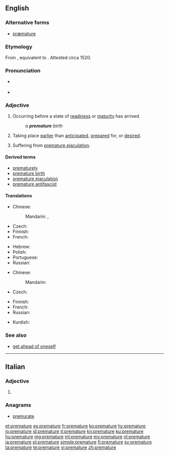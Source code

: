==English==
{{wikipedia}}

===Alternative forms===
* [[præmature]] {{qualifier|archaic}}

===Etymology===
From {{etyl|la|en}} {{m|la|praematurus}}, equivalent to {{prefix|pre|mature|lang=en}}. Attested circa 1520.

===Pronunciation===
* {{a|UK}} {{IPA|/ˌpɹɛ.məˈtjʊə/|/ˈpɹɛ.mə.tjə/|lang=en}}
* {{a|US}} {{IPA|/ˌpɹi.məˈtʊɹ/|/ˌpɹi.məˈtʃʊɹ/|lang=en}}

===Adjective===
{{en-adj}}

# Occurring before a state of [[readiness]] or [[maturity]] has arrived.
#: ''a '''premature''' birth''
# Taking place [[earlier]] than [[anticipated]], [[prepared]] for, or [[desired]].
# {{label|en|informal}} Suffering from [[premature ejaculation]].

====Derived terms====
* [[prematurely]]
* [[premature birth]]
* [[premature ejaculation]]
* [[premature antifascist]]

====Translations====
{{trans-top|occurring before a state of readiness or maturity}}
* Chinese:
*: Mandarin: {{t|cmn|早产的|sc=Hani}}, {{t|cmn|不成熟的|sc=Hani}}
* Czech: {{t|cs|předčasný}}
* Finnish: {{t+|fi|ennenaikainen}}
* French: {{t+|fr|prématuré}}
{{trans-mid}}
* Hebrew: {{t|he|טרם לבגרות|tr=térem l'bagrút}}
* Polish: {{t+|pl|przedwczesny}}
* Portuguese: {{t+|pt|prematuro}}
* Russian: {{t+|ru|преждевре́менный}}
{{trans-bottom}}

{{trans-top|taking place earlier than anticipated}}
* Chinese:
*: Mandarin: {{t|cmn|过早的|sc=Hani}}
* Czech: {{t|cs|předčasný}}
{{trans-mid}}
* Finnish: {{t+|fi|ennenaikainen}}
* French: {{t+|fr|prématuré}}
* Russian: {{t+|ru|преждевре́менный}}
{{trans-bottom}}

{{checktrans-top}}
* Kurdish: {{t+check|ku|پێشوه‌خت}}
{{trans-bottom}}

===See also===
* [[get ahead of oneself]]

----

==Italian==

===Adjective===
{{head|it|adjective form}}

# {{feminine plural of|prematuro|lang=it}}

===Anagrams===
* [[premurate#Italian|premurate]]

[[et:premature]]
[[es:premature]]
[[fr:premature]]
[[ko:premature]]
[[hy:premature]]
[[io:premature]]
[[id:premature]]
[[it:premature]]
[[kn:premature]]
[[ku:premature]]
[[hu:premature]]
[[mg:premature]]
[[ml:premature]]
[[my:premature]]
[[nl:premature]]
[[ja:premature]]
[[pl:premature]]
[[simple:premature]]
[[fi:premature]]
[[sv:premature]]
[[ta:premature]]
[[te:premature]]
[[vi:premature]]
[[zh:premature]]